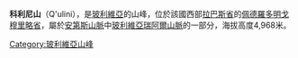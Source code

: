 {{Unreferenced|time=2021-01-11T06:03:06+00:00}}
{{Coord|16|18|57|S|68|2|53|W|display=title}}

'''科利尼山'''（Q'ulini），是[[玻利維亞|玻利維亞]]的山峰，位於該國西部[[拉巴斯省|拉巴斯省]]的[[佩德羅多明戈穆里略省|佩德羅多明戈穆里略省]]，屬於[[安第斯山脈|安第斯山脈]]中[[玻利維亞瑞阿爾山脈|玻利維亞瑞阿爾山脈]]的一部分，海拔高度4,968米。

{{Bolivia-geo-stub}}
[[Category:玻利維亞山峰|Category:玻利維亞山峰]]